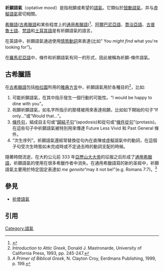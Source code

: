 '''祈願語氣'''（optative mood）是指祝願或希望的[[語氣|語氣]]。它類似於[[鼓勵語氣|鼓勵語氣]]，并与[[虛擬語氣|虛擬語氣]]密切相關。

[[希臘語|希臘語]]([[古希臘語|古希臘語]]和某些程度上的[[通用希臘語|通用希臘語]])<ref>{{cite web|url=http://www.wikichristian.org/Koine_Greek:_Verbs_-_Optative|title=WikiChristian: Koine Greek - Optative Mood|language=en|access-date=2008-07-25|archive-date=2008-09-27|archive-url=https://web.archive.org/web/20080927223036/http://www.wikichristian.org/Koine_Greek:_Verbs_-_Optative|dead-url=no}}</ref>、[[阿爾巴尼亞語|阿爾巴尼亞語]]、[[喬治亞語|喬治亞語]]、[[古普魯士語|古普魯士語]]、[[梵語|梵語]]和[[土耳其語|土耳其語]]是有祈願語氣的語言。

在英語中，祈願語氣通過使用[[情態動詞|情態動詞]]來表達(比如“ You ''might find'' what you're looking for”)。

在[[羅馬尼亞語|羅馬尼亞語]]中，條件和祈願語氣有同一的形式，因此被稱為祈願-條件語氣。

== 古希臘語 ==

在[[古希臘語|古希臘語]]包括[[柏拉圖|柏拉圖]]所用的[[雅典希臘語|雅典方言]]中，祈願語氣用於各種目的<ref>''Introduction to Attic Greek'', Donald J. Mastronarde, University of California Press, 1993, pp. 245-247.</ref>，比如:

# 可能祈願語氣，在其中指示發生一個行動的可能性。“I would be happy to dine with you”。
# 祝願祈願語氣，如名字所指示的那樣被用來表達祝願，比如如下開始的句子“If only...”或“Would that...”。
# [[條件句|條件句]]，組成自主句或“[[歸結子句|歸結子句]]”(apodosis)和從句或“[[條件從句|條件從句]]”(protasis)。在這些句子中祈願語氣被特別用來傳達 Future Less Vivid 和 Past General 條件。 
#“次生序列”。祈願語氣還經常替換從句內在直陳或虛擬語氣中的動詞，在這個子句受次生時態如未完成時或不定過去時的動詞支配的時候。 

隨著時間流逝，在大約公元前 333 年[[亞歷山大大帝|亞歷山大大帝]]的征服之后形成了[[通用希臘語|通用希臘語]]，祈願語氣的使用在很多希臘作者中消失。在通用希臘語寫的新約圣經中，祈願語氣主要用於特定固定表達如 ''me genoito''“may it not be!”(e.g. Romans 7:7)。<ref>''A Primer of Biblical Greek'', N. Clayton Croy, Eerdmans Publishing, 1999, p. 199.</ref>

==參見==
*[[祈使語氣|祈使語氣]]

==引用==
{{reflist}}

{{Grammatical moods}}

[[Category:語氣|Category:語氣]]